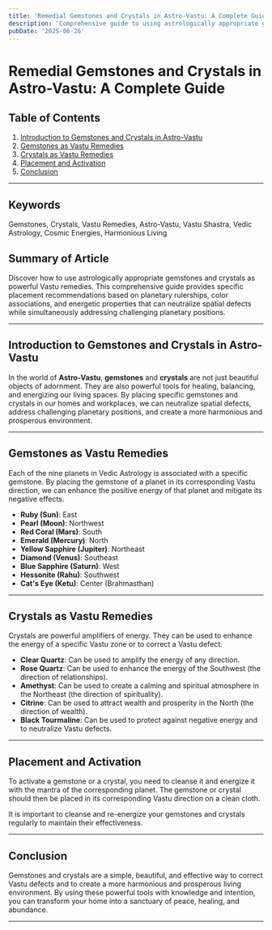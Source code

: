 ```yaml
---
title: 'Remedial Gemstones and Crystals in Astro-Vastu: A Complete Guide'
description: 'Comprehensive guide to using astrologically appropriate gemstones and crystals as Vastu remedies, including specific placement recommendations based on planetary rulerships, color associations, and energetic properties that can neutralize spatial defects while simultaneously addressing challenging planetary positions.'
pubDate: '2025-06-26'
---
```


# Remedial Gemstones and Crystals in Astro-Vastu: A Complete Guide

## Table of Contents
1. [Introduction to Gemstones and Crystals in Astro-Vastu](#introduction-to-gemstones-and-crystals-in-astro-vastu)
2. [Gemstones as Vastu Remedies](#gemstones-as-vastu-remedies)
3. [Crystals as Vastu Remedies](#crystals-as-vastu-remedies)
4. [Placement and Activation](#placement-and-activation)
5. [Conclusion](#conclusion)

---

## Keywords
Gemstones, Crystals, Vastu Remedies, Astro-Vastu, Vastu Shastra, Vedic Astrology, Cosmic Energies, Harmonious Living

## Summary of Article
Discover how to use astrologically appropriate gemstones and crystals as powerful Vastu remedies. This comprehensive guide provides specific placement recommendations based on planetary rulerships, color associations, and energetic properties that can neutralize spatial defects while simultaneously addressing challenging planetary positions.

---

## Introduction to Gemstones and Crystals in Astro-Vastu

In the world of **Astro-Vastu**, **gemstones** and **crystals** are not just beautiful objects of adornment. They are also powerful tools for healing, balancing, and energizing our living spaces. By placing specific gemstones and crystals in our homes and workplaces, we can neutralize spatial defects, address challenging planetary positions, and create a more harmonious and prosperous environment.

---

## Gemstones as Vastu Remedies

Each of the nine planets in Vedic Astrology is associated with a specific gemstone. By placing the gemstone of a planet in its corresponding Vastu direction, we can enhance the positive energy of that planet and mitigate its negative effects.

- **Ruby (Sun)**: East
- **Pearl (Moon)**: Northwest
- **Red Coral (Mars)**: South
- **Emerald (Mercury)**: North
- **Yellow Sapphire (Jupiter)**: Northeast
- **Diamond (Venus)**: Southeast
- **Blue Sapphire (Saturn)**: West
- **Hessonite (Rahu)**: Southwest
- **Cat's Eye (Ketu)**: Center (Brahmasthan)

---

## Crystals as Vastu Remedies

Crystals are powerful amplifiers of energy. They can be used to enhance the energy of a specific Vastu zone or to correct a Vastu defect.

- **Clear Quartz**: Can be used to amplify the energy of any direction.
- **Rose Quartz**: Can be used to enhance the energy of the Southwest (the direction of relationships).
- **Amethyst**: Can be used to create a calming and spiritual atmosphere in the Northeast (the direction of spirituality).
- **Citrine**: Can be used to attract wealth and prosperity in the North (the direction of wealth).
- **Black Tourmaline**: Can be used to protect against negative energy and to neutralize Vastu defects.

---

## Placement and Activation

To activate a gemstone or a crystal, you need to cleanse it and energize it with the mantra of the corresponding planet. The gemstone or crystal should then be placed in its corresponding Vastu direction on a clean cloth.

It is important to cleanse and re-energize your gemstones and crystals regularly to maintain their effectiveness.

---

## Conclusion

Gemstones and crystals are a simple, beautiful, and effective way to correct Vastu defects and to create a more harmonious and prosperous living environment. By using these powerful tools with knowledge and intention, you can transform your home into a sanctuary of peace, healing, and abundance.

---
